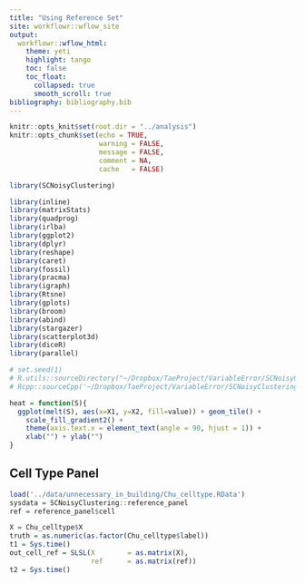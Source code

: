 ```yaml
---
title: "Using Reference Set"
site: workflowr::wflow_site
output:
  workflowr::wflow_html:
    theme: yeti
    highlight: tango
    toc: false
    toc_float: 
      collapsed: true
      smooth_scroll: true
bibliography: bibliography.bib
---
```

```r
knitr::opts_knit$set(root.dir = "../analysis")
knitr::opts_chunk$set(echo = TRUE, 
                      warning = FALSE, 
                      message = FALSE, 
                      comment = NA,
                      cache   = FALSE)
```


```r
library(SCNoisyClustering)

library(inline)
library(matrixStats)
library(quadprog)
library(irlba)
library(ggplot2)
library(dplyr)
library(reshape)
library(caret)
library(fossil)
library(pracma)
library(igraph)
library(Rtsne)
library(gplots)
library(broom)
library(abind)
library(stargazer)
library(scatterplot3d)
library(diceR)
library(parallel)

# set.seed(1)
# R.utils::sourceDirectory("~/Dropbox/TaeProject/VariableError/SCNoisyClustering/R/", modifiedOnly=FALSE)
# Rcpp::sourceCpp('~/Dropbox/TaeProject/VariableError/SCNoisyClustering/src/SCNoisyClustering.cpp')

heat = function(S){
  ggplot(melt(S), aes(x=X1, y=X2, fill=value)) + geom_tile() +
    scale_fill_gradient2() +
    theme(axis.text.x = element_text(angle = 90, hjust = 1)) +
    xlab("") + ylab("")
}
```

## Cell Type Panel

```r
load('../data/unnecessary_in_building/Chu_celltype.RData')
sysdata = SCNoisyClustering::reference_panel
ref = reference_panel$cell

X = Chu_celltype$X
truth = as.numeric(as.factor(Chu_celltype$label))
t1 = Sys.time()
out_cell_ref = SLSL(X        = as.matrix(X), 
                    ref      = as.matrix(ref))
t2 = Sys.time()

```

